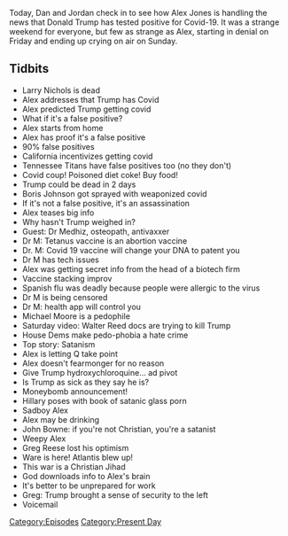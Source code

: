 {{DEFAULTSORT:
    #_EPISODE_0489:October 2-4, 2020
}}{{Episode
    | title             = October 2-4, 2020
    | caption           = [https://knowledgefight.libsyn.com/489-october-2-4-2020 Listen to this episode on Libsyn]
    | episodeNumber     = 489
    | length            = 01:52:32
    | airDate           = October 5, 2020
    | coverageStartDate = October 2, 2020
    | coverageEndDate   = October 4, 2020
    | episodeType       = [[:Category:Present Day|Present Day]]
    | appearance        = [[Larry Nichols]], [[Boris Johnson]], [[Dr. Medhiz]], [[Michael Moore]], [[John Bowne]], [[Greg Reese]]
    | previousEpisode   = [[488: The First Debate Spectacular]]
    | nextEpisode       = [[490: October 9, 2020]]
}}

{{Stub}}

Today, Dan and Jordan check in to see how Alex Jones is handling the news that Donald Trump has tested positive for Covid-19. It was a strange weekend for everyone, but few as strange as Alex, starting in denial on Friday and ending up crying on air on Sunday.

==Tidbits==

*Larry Nichols is dead
*Alex addresses that Trump has Covid
*Alex predicted Trump getting covid
*What if it's a false positive?
*Alex starts from home
*Alex has proof it's a false positive
*90% false positives
*California incentivizes getting covid
*Tennessee Titans have false positives too (no they don't)
*Covid coup! Poisoned diet coke! Buy food!
*Trump could be dead in 2 days
*Boris Johnson got sprayed with weaponized covid
*If it's not a false positive, it's an assassination
*Alex teases big info
*Why hasn't Trump weighed in?
*Guest: Dr Medhiz, osteopath, antivaxxer
*Dr M: Tetanus vaccine is an abortion vaccine
*Dr. M: Covid 19 vaccine will change your DNA to patent you
*Dr M has tech issues
*Alex was getting secret info from the head of a biotech firm
*Vaccine stacking improv
*Spanish flu was deadly because people were allergic to the virus
*Dr M is being censored
*Dr M: health app will control you
*Michael Moore is a pedophile
*Saturday video: Walter Reed docs are trying to kill Trump
*House Dems make pedo-phobia a hate crime
*Top story: Satanism
*Alex is letting Q take point
*Alex doesn't fearmonger for no reason
*Give Trump hydroxychloroquine... ad pivot
*Is Trump as sick as they say he is?
*Moneybomb announcement!
*Hillary poses with book of satanic glass porn
*Sadboy Alex
*Alex may be drinking
*John Bowne: if you're not Christian, you're a satanist
*Weepy Alex
*Greg Reese lost his optimism
*Ware is here! Atlantis blew up!
*This war is a Christian Jihad
*God downloads info to Alex's brain
*It's better to be unprepared for work
*Greg: Trump brought a sense of security to the left
*Voicemail

[[Category:Episodes]]
[[Category:Present Day]]